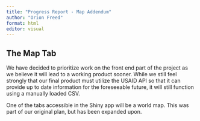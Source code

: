 ```yaml
---
title: "Progress Report - Map Addendum"
author: "Orion Freed"
format: html
editor: visual
---
```


## The Map Tab

We have decided to prioritize work on the front end part of the project as we believe it will lead to a working product sooner. While we still feel strongly that our final product must utilize the USAID API so that it can provide up to date information for the foreseeable future, it will still function using a manually loaded CSV.

One of the tabs accessible in the Shiny app will be a world map. This was part of our original plan, but has been expanded upon.
